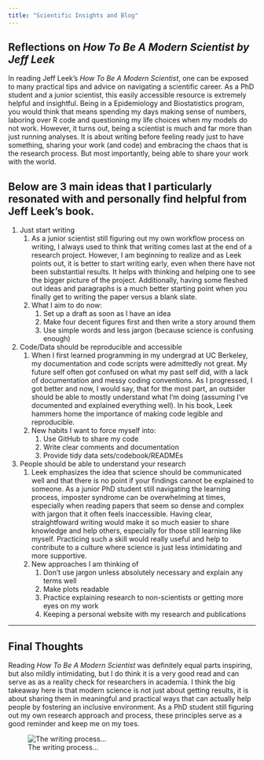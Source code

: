 ```yaml
---
title: "Scientific Insights and Blog"
---
```


## Reflections on *How To Be A Modern Scientist by Jeff Leek*

In reading Jeff Leek's *How To Be A Modern Scientist*, one can be exposed to many practical tips and advice on navigating a scientific career. As a PhD student and a junior scientist, this easily accessible resource is extremely helpful and insightful. Being in a Epidemiology and Biostatistics program, you would think that means spending my days making sense of numbers, laboring over R code and questioning my life choices when my models do not work. However, it turns out, being a scientist is much and far more than just running analyses. It is about writing before feeling ready just to have something, sharing your work (and code) and embracing the chaos that is the research process. But most importantly, being able to share your work with the world.

Below are 3 main ideas that I particularly resonated with and personally find helpful from Jeff Leek's book.
------------------------------------------------------------------------

1.  Just start writing
    1.  As a junior scientist still figuring out my own workflow process on writing, I always used to think that writing comes last at the end of a research project. However, I am beginning to realize and as Leek points out, it is better to start writing early, even when there have not been substantial results. It helps with thinking and helping one to see the bigger picture of the project. Additionally, having some fleshed out ideas and paragraphs is a much better starting point when you finally get to writing the paper versus a blank slate.
    2.  What I aim to do now:
        1.  Set up a draft as soon as I have an idea
        2.  Make four decent figures first and then write a story around them
        3.  Use simple words and less jargon (because science is confusing enough)
2.  Code/Data should be reproducible and accessible
    1.  When I first learned programming in my undergrad at UC Berkeley, my documentation and code scripts were admittedly not great. My future self often got confused on what my past self did, with a lack of documentation and messy coding conventions. As I progressed, I got better and now, I would say, that for the most part, an outsider should be able to mostly understand what I'm doing (assuming I've documented and explained everything well). In his book, Leek hammers home the importance of making code legible and reproducible.
    2.  New habits I want to force myself into:
        1.  Use GitHub to share my code
        2.  Write clear comments and documentation
        3.  Provide tidy data sets/codebook/READMEs
3.  People should be able to understand your research
    1.  Leek emphasizes the idea that science should be communicated well and that there is no point if your findings cannot be explained to someone. As a junior PhD student still navigating the learning process, imposter syndrome can be overwhelming at times, especially when reading papers that seem so dense and complex with jargon that it often feels inaccessible. Having clear, straightfoward writing would make it so much easier to share knowledge and help others, especially for those still learning like myself. Practicing such a skill would really useful and help to contribute to a culture where science is just less intimidating and more supportive.
    2.  New approaches I am thinking of
        1.  Don't use jargon unless absolutely necessary and explain any terms well
        2.  Make plots readable
        3.  Practice explaining research to non-scientists or getting more eyes on my work
        4.  Keeping a personal website with my research and publications
        
------------------------------------------------------------------------

## Final Thoughts

Reading *How To Be A Modern Scientist* was definitely equal parts inspiring, but also mildly intimidating, but I do think it is a very good read and can serve as as a reality check for researchers in academia. I think the big takeaway here is that modern science is not just about getting results, it is about sharing them in meaningful and practical ways that can actually help people by fostering an inclusive environment. As a PhD student still figuring out my own research approach and process, these principles serve as a good reminder and keep me on my toes.


![The writing process...](comic.png)

